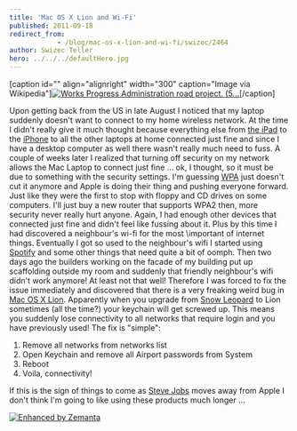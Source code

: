 ```yaml
---
title: 'Mac OS X Lion and Wi-Fi'
published: 2011-09-18
redirect_from: 
            - /blog/mac-os-x-lion-and-wi-fi/swizec/2464
author: Swizec Teller
hero: ../../../defaultHero.jpg
---
```

\[caption id="" align="alignright" width="300" caption="Image via Wikipedia"][![Works Progress Administration road project. (5...](./img/blog-wp-content-uploads-2011-09-300px-WPA_road_project2.gif "Works Progress Administration road project. (5...")](http://commons.wikipedia.org/wiki/File:WPA_road_project.gif)\[/caption]

Upon getting back from the US in late August I noticed that my laptop suddenly doesn't want to connect to my home wireless network. At the time I didn't really give it much thought because everything else from [the iPad](http://www.apple.com/ipad/ "iPad") to the [iPhone](http://www.apple.com/iphone "iPhone") to all the other laptops at home connected just fine and since I have a desktop computer as well there wasn't really much need to fuss. A couple of weeks later I realized that turning off security on my network allows the Mac Laptop to connect just fine ... ok, I thought, so it must be due to something with the security settings. I'm guessing [WPA](http://en.wikipedia.org/wiki/Works_Progress_Administration "Works Progress Administration") just doesn't cut it anymore and Apple is doing their thing and pushing everyone forward. Just like they were the first to stop with floppy and CD drives on some computers. I'll just buy a new router that supports WPA2 then, more security never really hurt anyone. Again, I had enough other devices that connected just fine and didn't feel like fussing about it. Plus by this time I had discovered a neighbour's wi-fi for the most \\important of internet things. Eventually I got so used to the neighbour's wifi I started using [Spotify](http://www.spotify.com/ "Spotify") and some other things that need quite a bit of oomph. Then two days ago the builders working on the facade of my building put up scaffolding outside my room and suddenly that friendly neighbour's wifi didn't work anymore! At least not that well! Therefore I was forced to fix the issue immediately and discovered that there is a very freaking weird bug in [Mac OS X Lion](http://www.apple.com/macosx/lion "Mac OS X Lion"). Apparently when you upgrade from [Snow Leopard](http://en.wikipedia.org/wiki/Snow_Leopard "Snow Leopard") to Lion sometimes (all the time?) your keychain will get screwed up. This means you suddenly lose connectivity to all networks that require login and you have previously used! The fix is "simple":

1. Remove all networks from networks list
2. Open Keychain and remove all Airport passwords from System
3. Reboot
4. Voila, connectivity!

If this is the sign of things to come as [Steve Jobs](http://www.crunchbase.com/person/steve-jobs "Steve Jobs") moves away from Apple I don't think I'm going to like using these products much longer ...

[![Enhanced by Zemanta](http://img.zemanta.com/zemified_e.png?x-id=ab1bde25-40d9-4f5b-b991-76e6f6f18771)](http://www.zemanta.com/ "Enhanced by Zemanta")